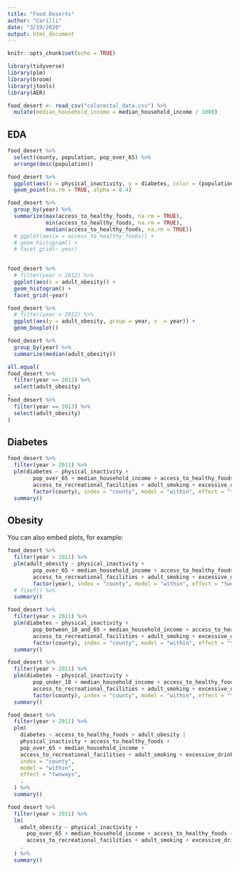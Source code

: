 ```yaml
---
title: "Food Deserts"
author: "Carilli"
date: "3/19/2020"
output: html_document
---
```


```r
knitr::opts_chunk$set(echo = TRUE)
```

```r
library(tidyverse)
library(plm)
library(broom)
library(jtools)
library(AER)
```

```r
food_desert <- read_csv("colorectal_data.csv") %>%
  mutate(median_household_income = median_household_income / 1000)

```

## EDA

```r
food_desert %>% 
  select(county, population, pop_over_65) %>% 
  arrange(desc(population))
```


```r
food_desert %>% 
  ggplot(aes(x = physical_inactivity, y = diabetes, color = (population > 100000))) +
  geom_point(na.rm = TRUE, alpha = 0.4)
```

```r
food_desert %>% 
  group_by(year) %>% 
  summarize(max(access_to_healthy_foods, na.rm = TRUE),
            min(access_to_healthy_foods, na.rm = TRUE),
            median(access_to_healthy_foods, na.rm = TRUE))
  # ggplot(aes(x = access_to_healthy_foods)) + 
  # geom_histogram() + 
  # facet_grid(~ year)
 
```


```r
food_desert %>% 
  # filter(year > 2012) %>% 
  ggplot(aes(x = adult_obesity)) +
  geom_histogram() + 
  facet_grid(~year)
```

```r
food_desert %>% 
  # filter(year > 2012) %>% 
  ggplot(aes(y = adult_obesity, group = year, x  = year)) + 
  geom_boxplot()

food_desert %>% 
  group_by(year) %>% 
  summarize(median(adult_obesity))
```
```r
all.equal(
food_desert %>% 
  filter(year == 2012) %>% 
  select(adult_obesity) 
,
food_desert %>% 
  filter(year == 2013) %>% 
  select(adult_obesity)
)
```



## Diabetes


```r
food_desert %>% 
  filter(year > 2011) %>% 
  plm(diabetes ~ physical_inactivity + 
        pop_over_65 + median_household_income + access_to_healthy_foods +
        access_to_recreational_facilities + adult_smoking + excessive_drinking + adult_obesity + 
        factor(county), index = "county", model = "within", effect = "twoways", .) %>% 
  summary()
```

## Obesity

You can also embed plots, for example:

```r
food_desert %>% 
  filter(year > 2011) %>% 
  plm(adult_obesity ~ physical_inactivity + 
        pop_over_65 + median_household_income + access_to_healthy_foods +
        access_to_recreational_facilities + adult_smoking + excessive_drinking + 
        factor(year), index = "county", model = "within", effect = "twoways", .) %>% 
  # fixef() %>% 
  summary()
```

```r
food_desert %>% 
  filter(year > 2011) %>%
  plm(diabetes ~ physical_inactivity + 
        pop_between_18_and_65 + median_household_income + access_to_healthy_foods +
        access_to_recreational_facilities + adult_smoking + excessive_drinking + adult_obesity + 
        factor(county), index = "county", model = "within", effect = "twoways", .) %>% 
  summary()
```

```r
food_desert %>% 
  filter(year > 2011) %>%
  plm(diabetes ~ physical_inactivity + 
        pop_under_18 + median_household_income + access_to_healthy_foods +
        access_to_recreational_facilities + adult_smoking + excessive_drinking + adult_obesity + 
        factor(county), index = "county", model = "within", effect = "twoways", .) %>% 
  summary()
```

```r
food_desert %>%
  filter(year > 2011) %>%
  plm(
    diabetes ~ access_to_healthy_foods + adult_obesity |
    physical_inactivity + access_to_healthy_foods +
    pop_over_65 + median_household_income +
    access_to_recreational_facilities + adult_smoking + excessive_drinking,
    index = "county",
    model = "within",
    effect = "twoways",
    .
  ) %>%
  summary()
```

```r
food_desert %>%
  filter(year > 2011) %>%
  lm(
    adult_obesity ~ physical_inactivity +
      pop_over_65 + median_household_income + access_to_healthy_foods +
      access_to_recreational_facilities + adult_smoking + excessive_drinking,
    .
  ) %>%
  summary()
```

